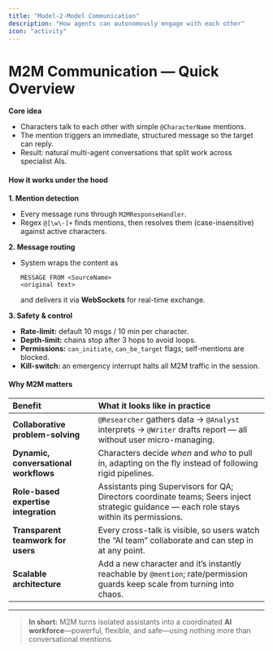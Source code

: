 ```yaml
---
title: "Model-2-Model Communication"
description: "How agents can autonomously engage with each other"
icon: "activity"
---
```


# M2M Communication — Quick Overview

**Core idea**

- Characters talk to each other with simple `@CharacterName` mentions.
- The mention triggers an immediate, structured message so the target can reply.
- Result: natural multi-agent conversations that split work across specialist AIs.

#### How it works under the hood

**1. Mention detection**

- Every message runs through `M2MResponseHandler`.
- Regex `@[\w\-]+` finds mentions, then resolves them (case-insensitive) against active characters.

**2. Message routing**

- System wraps the content as

  ```
  MESSAGE FROM <SourceName>
  <original text>
  
  ```

  and delivers it via **WebSockets** for real-time exchange.

**3. Safety & control**

- **Rate-limit:** default 10 msgs / 10 min per character.
- **Depth-limit:** chains stop after 3 hops to avoid loops.
- **Permissions:** `can_initiate`, `can_be_target` flags; self-mentions are blocked.
- **Kill-switch:** an emergency interrupt halts all M2M traffic in the session.

#### Why M2M matters

| Benefit                               | What it looks like in practice                                                                                                            |
| :------------------------------------ | :---------------------------------------------------------------------------------------------------------------------------------------- |
| **Collaborative problem-solving**     | `@Researcher` gathers data → `@Analyst` interprets → `@Writer` drafts report — all without user micro-managing.                           |
| **Dynamic, conversational workflows** | Characters decide _when_ and _who_ to pull in, adapting on the fly instead of following rigid pipelines.                                  |
| **Role-based expertise integration**  | Assistants ping Supervisors for QA; Directors coordinate teams; Seers inject strategic guidance — each role stays within its permissions. |
| **Transparent teamwork for users**    | Every cross-talk is visible, so users watch the “AI team” collaborate and can step in at any point.                                       |
| **Scalable architecture**             | Add a new character and it’s instantly reachable by `@mention`; rate/permission guards keep scale from turning into chaos.                |

---

> **In short:** M2M turns isolated assistants into a coordinated **AI workforce**—powerful, flexible, and safe—using nothing more than conversational mentions.